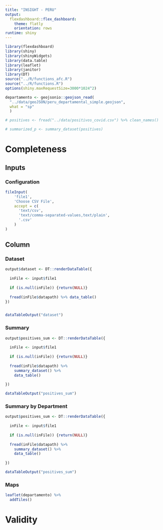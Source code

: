 ```yaml
---
title: "INSIGHT - PERU"
output: 
  flexdashboard::flex_dashboard:
    theme: flatly
    orientation: rows
runtime: shiny
---
```


```r
library(flexdashboard)
library(shiny)
library(shinyWidgets)
library(data.table)
library(leaflet)
library(janitor)
library(DT)
source("../R/functions_afc.R")
source("../R/functions.R")
options(shiny.maxRequestSize=3000*1024^2)

departamento <- geojsonio::geojson_read(
  "../data/geoJSON/peru_departamental_simple.geojson", 
  what = "sp"
  )

# positives <- fread("../data/positivos_covid.csv") %>% clean_names()

# summarized_p <- summary_dataset(positives)


```

Completeness
=====================================

Inputs {.sidebar data-width=370}
-----------------------------------------------------------------------

### Configuration

```r
fileInput(
    'file1', 
    'Choose CSV File',
    accept = c(
      'text/csv',
      'text/comma-separated-values,text/plain',
      '.csv'
    )
)

```



Column {.tabset}
-----------------------------------------------------------------------

### Dataset

```r

output$dataset <- DT::renderDataTable({
  
  inFile <- input$file1
  
  if (is.null(inFile)) {return(NULL)}
  
  fread(inFile$datapath) %>% data_table()
})


dataTableOutput("dataset")
```


### Summary

```r
output$positives_sum <- DT::renderDataTable({
  
  inFile <- input$file1
  
  if (is.null(inFile)) {return(NULL)}
  
  fread(inFile$datapath) %>%
    summary_dataset() %>% 
    data_table()
  
})

dataTableOutput("positives_sum")
```

### Summary by Department

```r
output$positives_sum <- DT::renderDataTable({
  
  inFile <- input$file1
  
  if (is.null(inFile)) {return(NULL)}
  
  fread(inFile$datapath) %>%
    summary_dataset() %>% 
    data_table()
  
})

dataTableOutput("positives_sum")
```

###  Maps

```r
leaflet(departamento) %>% 
  addTiles()
```

Validity
=====================================